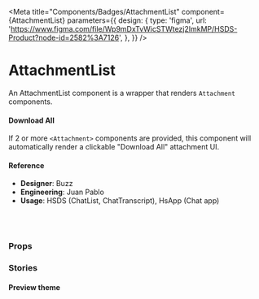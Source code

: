 
<Meta
  title="Components/Badges/AttachmentList"
  component={AttachmentList}
  parameters={{
    design: {
      type: 'figma',
      url:
        'https://www.figma.com/file/Wp9mDxTvWicSTWtezj2ImkMP/HSDS-Product?node-id=2582%3A7126',
    },
  }}
/>

# AttachmentList

An AttachmentList component is a wrapper that renders `Attachment` components.

#### Download All

If 2 or more `<Attachment>` components are provided, this component will automatically render a clickable "Download All" attachment UI.

<Canvas>
  <Story name="AttachmentList">
    <AttachmentList onDownloadAllClick={action('Download all')}>
      <Attachment
        name="parrot.png"
        url="http://google.com/"
        size="5KB"
        onClick={action('on-click')}
      />
      <Attachment
        name="parrot2.png"
        url="http://google.com/"
        size="5KB"
        onClick={action('on-click')}
      />
      <Attachment
        name="parrot3-with-a-really-long-name.png"
        size="5KB"
        onClick={action('on-click')}
      />
    </AttachmentList>
  </Story>
</Canvas>

#### Reference

- **Designer**: Buzz
- **Engineering**: Juan Pablo
- **Usage**: HSDS (ChatList, ChatTranscript), HsApp (Chat app)

<br />
<br />

### Props

<ArgsTable of={AttachmentList} />

### Stories

#### Preview theme

<Canvas>
  <Story name="AttachmentList with preview">
    <Attachment.Provider theme="preview">
      <AttachmentList>
        <Attachment
          imageUrl="http://matthewjamestaylor.com/img/illustrations/large/how-to-convert-a-liquid-layout-to-fixed-width.jpg"
          name="how-to-convert-a-liquid-layout-to-fixed-width.jpg"
        />
        <Attachment
          imageUrl="https://img.buzzfeed.com/buzzfeed-static/static/2014-12/5/11/enhanced/webdr06/longform-original-7538-1417798667-22.jpg?downsize=715:*&output-format=auto&output-quality=auto"
          state="error"
        />
        <Attachment imageUrl="https://img.buzzfeed.com/buzzfeed-static/static/2014-12/5/11/enhanced/webdr06/longform-original-7538-1417798667-22.jpg?downsize=715:*&output-format=auto&output-quality=auto" />
        <Attachment name="attachment-coming-soon.md" />
        <Attachment name="with-url.md" url="http://google.com/" />
      </AttachmentList>
    </Attachment.Provider>
  </Story>
</Canvas>
